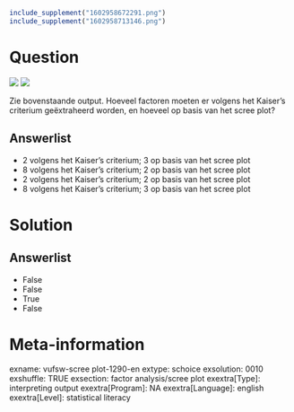 ```r
include_supplement("1602958672291.png")
include_supplement("1602958713146.png")
```

Question
========
![](1602958672291.png) ![](1602958713146.png)
  
Zie bovenstaande output. Hoeveel factoren moeten er volgens het Kaiser’s
criterium geëxtraheerd worden, en hoeveel op basis van het scree plot?

Answerlist
----------
* 2 volgens het Kaiser’s criterium; 3 op basis van het scree plot
* 8 volgens het Kaiser’s criterium; 2 op basis van het scree plot
* 2 volgens het Kaiser’s criterium; 2 op basis van het scree plot
* 8 volgens het Kaiser’s criterium; 3 op basis van het scree plot

Solution
========










Answerlist
----------
* False
* False
* True
* False

Meta-information
================
exname: vufsw-scree plot-1290-en
extype: schoice
exsolution: 0010
exshuffle: TRUE
exsection: factor analysis/scree plot
exextra[Type]: interpreting output
exextra[Program]: NA
exextra[Language]: english
exextra[Level]: statistical literacy

